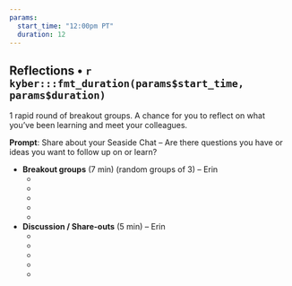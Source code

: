 ```yaml
---
params: 
  start_time: "12:00pm PT"
  duration: 12
---
```


## Reflections • `r kyber:::fmt_duration(params$start_time, params$duration)`

1 rapid round of breakout groups. A chance for you to reflect on what you've been learning and meet your colleagues.

**Prompt**: Share about your Seaside Chat – Are there questions you have or ideas you want to follow up on or learn?


- **Breakout groups** (7 min) (random groups of 3) – Erin
  -  ‎
  -  
  -  
  -  
  -   
- **Discussion / Share-outs** (5 min) – Erin
  -  ‎
  -  
  -   
  - 
  -  